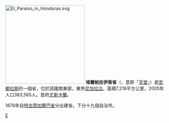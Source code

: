 {{expand|time=2009-06-07T05:51:59+00:00}}
{{unreferenced|time=2009-06-07T05:51:59+00:00}}
[[File:El_Paraiso_in_Honduras.svg|250px]]
'''埃爾帕拉伊索省'''（{{lang-es|'''El Paraíso'''}}，意即「[[天堂|天堂]]」）是[[宏都拉斯|宏都拉斯]]的一個省，位於該國南東部，東界[[尼加拉瓜|尼加拉瓜]]。面積7,218平方公里，2005年人口383,565人。首府[[尤斯卡蘭|尤斯卡蘭]]。

1878年自[[特古西加爾巴省|特古西加爾巴省]]分出建省。下分十九個自治市。

{{宏都拉斯行政區劃}}

[[Category:宏都拉斯行政區劃|E]]